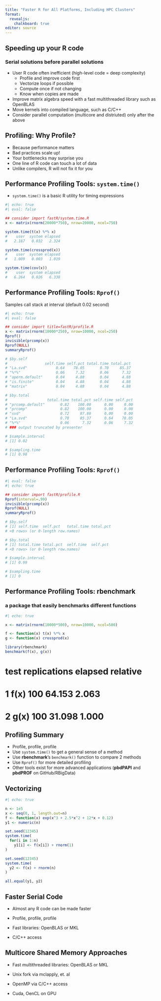 ```yaml
---
title: "Faster R for All Platforms, Including HPC Clusters"
format: 
  revealjs:
    chalkboard: true
editor: source
---
```


## Speeding up your R code  
### Serial solutions before parallel solutions  
- User R code often inefficient (high-level code = deep complexity)  
  - Profile and improve code first  
  - Vectorize loops if possible  
  - Compute once if not changing  
  - Know when copies are made  
- Improve matrix algebra speed with a fast multithreaded library such as OpenBLAS  
- Move kernels into compiled language, such as C/C++  
- Consider parallel computation (multicore and distriuted) only after the above  

## Profiling: Why Profile?  
- Because performance matters  
- Bad practices scale up!  
- Your bottlenecks may surprise you  
- One line of R code can touch a lot of data  
- Unlike compilers, R will not fix it for you  

## Performance Profiling Tools: `system.time()`
- `system.time()` is a basic R utility for timing expressions

```r
#| echo: true 
#| eval: false

## consider import fastR/system.time.R
x <- matrix(rnorm(20000*750), nrow=20000, ncol=750)

system.time(t(x) %*% x)
#    user  system elapsed
#   2.187   0.032   2.324

system.time(crossprod(x))
#    user  system elapsed
#   1.009   0.003   1.019

system.time(cov(x))
#    user  system elapsed
#   6.264   0.026   6.338
```

## Performance Profiling Tools: `Rprof()`

Samples call stack at interval (default 0.02 second)

```r
#| echo: true
#| eval: false

## consider import title=fastR/profile.R
x <- matrix(rnorm(10000*250), nrow=10000, ncol=250)
Rprof()
invisible(prcomp(x))
Rprof(NULL)
summaryRprof()

# $by.self
#                 self.time self.pct total.time total.pct
# "La.svd"             0.64    78.05       0.70     85.37
# "%*%"                0.06     7.32       0.06      7.32
# "aperm.default"      0.04     4.88       0.04      4.88
# "is.finite"          0.04     4.88       0.04      4.88
# "matrix"             0.04     4.88       0.04      4.88

# $by.total
#                  total.time total.pct self.time self.pct
# "prcomp.default"       0.82    100.00      0.00     0.00
# "prcomp"               0.82    100.00      0.00     0.00
# "svd"                  0.72     87.80      0.00     0.00
# "La.svd"               0.70     85.37      0.64    78.05
# "%*%"                  0.06      7.32      0.06     7.32
# ### output truncated by presenter

# $sample.interval
# [1] 0.02

# $sampling.time
# [1] 0.98
```

## Performance Profiling Tools: `Rprof()`

```r
#| eval: false
#| echo: true

## consider import fastR/profile.R
Rprof(interval=.99)
invisible(prcomp(x))
Rprof(NULL)
summaryRprof()

# $by.self
# [1] self.time  self.pct   total.time total.pct
# <0 rows> (or 0-length row.names)

# $by.total
# [1] total.time total.pct  self.time  self.pct
# <0 rows> (or 0-length row.names)

# $sample.interval
# [1] 0.99

# $sampling.time
# [1] 0
```

## Performance Profiling Tools: **rbenchmark**
### a package that easily benchmarks different functions

```r
#| echo: true

x <- matrix(rnorm(10000*500), nrow=10000, ncol=500)

f <- function(x) t(x) %*% x
g <- function(x) crossprod(x)

library(rbenchmark)
benchmark(f(x), g(x))
```

::: notes
#   test replications elapsed relative
# 1 f(x)          100  64.153    2.063
# 2 g(x)          100  31.098    1.000
:::

## Profiling Summary
- Profile, profile, profile  
- Use `system.time()` to get a general sense of a method  
- Use **rbenchmark**'s `benchmark()` function to compare 2 methods
- Use `Rprof()` for more detailed profiling
- Other tools exist for more advanced applications (**pbdPAPI** and **pbdPROF** on GitHub/RBigData)

## Vectorizing

```r
#| echo: true

n <- 1e5
x <- seq(0, 1, length.out=n)
f <- function(x) exp(x^3 + 2.5*x^2 + 12*x + 0.12)
y1 <- numeric(n)

set.seed(12345)
system.time(
  for(i in 1:n)
    y1[i] <- f(x[i]) + rnorm(1)
)

set.seed(12345)
system.time(
  y2 <- f(x) + rnorm(n)
)

all.equal(y1, y2)
```

## Faster Serial Code

-   Almost any R code can be made faster

-   Profile, profile, profile

-   Fast libraries: OpenBLAS or MKL

-   C/C++ access

## Multicore Shared Memory Approaches

-   Fast multithreaded libraries: OpenBLAS or MKL

-   Unix fork via mclapply, et. al

-   OpenMP via C/C++ access

-   Cuda, OenCL on GPU
